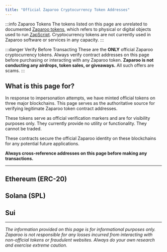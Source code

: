 ```yaml
---
title: "Official Zaparoo Cryptocurrency Token Addresses"
---
```


:::info Zaparoo Tokens
The tokens listed on this page are unrelated to documented [Zaparoo tokens](/docs/tokens/), which refers to physical or digital objects used to run [ZapScript](/docs/zapscript/). Cryptocurrency tokens are not currently used in Zaparoo software or services in any capacity.
:::

:::danger Verify Before Transacting
These are the **ONLY** official Zaparoo cryptocurrency tokens. Always verify contract addresses on this page before purchasing or interacting with any Zaparoo token. **Zaparoo is not conducting any airdrops, token sales, or giveaways.** All such offers are scams.
:::

## What is this page for?

In response to impersonation attempts, we have minted official tokens on three major blockchains. This page serves as the authoritative source for verifying legitimate Zaparoo token contract addresses.

These tokens serve as official verification markers and are for visibility purposes only. They currently provide no utility or functionality. They cannot be traded.

These contracts secure the official Zaparoo identity on these blockchains for any potential future applications.

**Always cross-reference addresses on this page before making any transactions.**

---

## Ethereum (ERC-20)

<TokenTable
  name="Zaparoo"
  symbol="ZAPAROO"
  address="0x749789495F09382816fFF35bFF4E073995519DD7"
  domain="zaparoo.eth"
  domainUrl="https://app.ens.domains/zaparoo.eth"
  blockchain="Ethereum"
  standard="ERC-20"
  decimals={18}
  totalSupply="1,000,000 ZAPAROO"
  status="Ownership renounced, not tradeable"
  explorerUrl="https://etherscan.io/token/0x749789495F09382816fFF35bFF4E073995519DD7"
  explorerName="Etherscan"
/>

## Solana (SPL)

<TokenTable
  name="Zaparoo"
  symbol="ZAPAROO"
  address="zap2e9WKTHK344E44xwW2mfMiCCAAi6KLUp2T9zfSeB"
  domain="zaparoo.sol"
  domainUrl="https://sns.id/domain/zaparoo.sol"
  blockchain="Solana"
  standard="SPL Token"
  decimals={9}
  totalSupply="1,000,000 ZAPAROO"
  explorerUrl="https://solscan.io/token/zap2e9WKTHK344E44xwW2mfMiCCAAi6KLUp2T9zfSeB"
  explorerName="Solscan"
/>

## Sui

<TokenTable
  name="Zaparoo"
  symbol="ZAPAROO"
  address="0xbc54a390bc0d8f516402e2e9bbafa6572abb0a65c96a9e9dad103adb18c15d13::zaparoo::ZAPAROO"
  domain="zaparoo.sui"
  domainUrl="https://suiscan.xyz/mainnet/object/0x5c07b3d747ba3c41dbb9fe87ae3d2cefdd3386545ccd08fa1dfc3ab9525b2dc6/tx-blocks"
  blockchain="Sui"
  standard="Sui Coin"
  decimals={9}
  totalSupply="1,000,000 ZAPAROO"
  explorerUrl="https://suivision.xyz/coin/0xbc54a390bc0d8f516402e2e9bbafa6572abb0a65c96a9e9dad103adb18c15d13::zaparoo::ZAPAROO"
  explorerName="SuiVision"
/>

---

_The information provided on this page is for informational purposes only. Zaparoo is not responsible for any losses incurred from interacting with non-official tokens or fraudulent websites. Always do your own research and exercise extreme caution._
